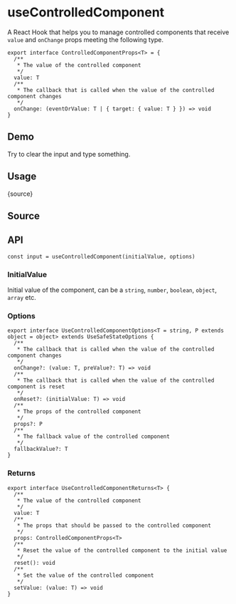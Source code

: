 # useControlledComponent


<HooksType category="Utilities" />

A React Hook that helps you to manage controlled components that receive `value` and `onChange` props meeting the following type.

```tsx
export interface ControlledComponentProps<T> = {
  /**
   * The value of the controlled component
   */
  value: T
  /**
   * The callback that is called when the value of the controlled component changes
   */
  onChange: (eventOrValue: T | { target: { value: T } }) => void
}
```

## Demo

Try to clear the input and type something.


<App />

## Usage


<RawCode>{source}</RawCode>

## Source


<Source />

## API

```tsx
const input = useControlledComponent(initialValue, options)
```

### InitialValue

Initial value of the component, can be a `string`, `number`, `boolean`, `object`, `array` etc.

### Options

```tsx
export interface UseControlledComponentOptions<T = string, P extends object = object> extends UseSafeStateOptions {
  /**
   * The callback that is called when the value of the controlled component changes
   */
  onChange?: (value: T, preValue?: T) => void
  /**
   * The callback that is called when the value of the controlled component is reset
   */
  onReset?: (initialValue: T) => void
  /**
   * The props of the controlled component
   */
  props?: P
  /**
   * The fallback value of the controlled component
   */
  fallbackValue?: T
}
```

### Returns

```tsx
export interface UseControlledComponentReturns<T> {
  /**
   * The value of the controlled component
   */
  value: T
  /**
   * The props that should be passed to the controlled component
   */
  props: ControlledComponentProps<T>
  /**
   * Reset the value of the controlled component to the initial value
   */
  reset(): void
  /**
   * Set the value of the controlled component
   */
  setValue: (value: T) => void
}
```
